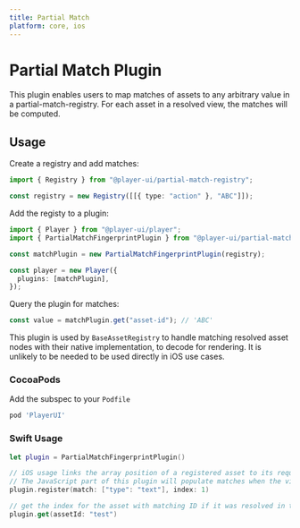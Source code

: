 ```yaml
---
title: Partial Match
platform: core, ios
---
```



# Partial Match Plugin

This plugin enables users to map matches of assets to any arbitrary value in a partial-match-registry.
For each asset in a resolved view, the matches will be computed.

## Usage

<PlatformTabs>
  <Fragment slot='core'>

Create a registry and add matches:

```ts
import { Registry } from "@player-ui/partial-match-registry";

const registry = new Registry([[{ type: "action" }, "ABC"]]);
```

Add the registy to a plugin:

```ts
import { Player } from "@player-ui/player";
import { PartialMatchFingerprintPlugin } from "@player-ui/partial-match-fingerprint-plugin";

const matchPlugin = new PartialMatchFingerprintPlugin(registry);

const player = new Player({
  plugins: [matchPlugin],
});
```

Query the plugin for matches:

```ts
const value = matchPlugin.get("asset-id"); // 'ABC'
```

  </Fragment>
  <Fragment slot='ios'>

This plugin is used by `BaseAssetRegistry` to handle matching resolved asset nodes with their native implementation, to decode for rendering. It is unlikely to be needed to be used directly in iOS use cases.

### CocoaPods

Add the subspec to your `Podfile`

```ruby
pod 'PlayerUI'
```

### Swift Usage

```swift
let plugin = PartialMatchFingerprintPlugin()

// iOS usage links the array position of a registered asset to its requested match object
// The JavaScript part of this plugin will populate matches when the view is resolving
plugin.register(match: ["type": "text"], index: 1)

// get the index for the asset with matching ID if it was resolved in the core plugin
plugin.get(assetId: "test")
```

  </Fragment>
</PlatformTabs>
